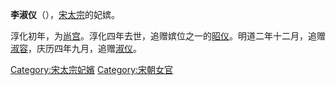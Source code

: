 {{vfd|沒有足夠的可靠資料來源能夠讓這個條目符合[[Wikipedia:關注度|Wikipedia:關注度]]中的標準|date=2022/05/24}}
{{Notability|3=Biographies|time=2022-04-24T02:48:19+00:00}}
{{unreferenced|time=2015-05-25T09:17:00+00:00}}
'''李淑仪'''（{{bd|||993年}}），[[宋太宗|宋太宗]]的妃嫔。

淳化初年，为[[尚宫|尚宫]]。淳化四年去世，追赠嫔位之一的[[昭仪|昭仪]]。明道二年十二月，追赠[[淑容|淑容]]，庆历四年九月，追赠[[淑仪|淑仪]]。  

[[Category:宋太宗妃嬪|Category:宋太宗妃嬪]]
[[Category:宋朝女官|Category:宋朝女官]]
{{宋朝人物小作品}}